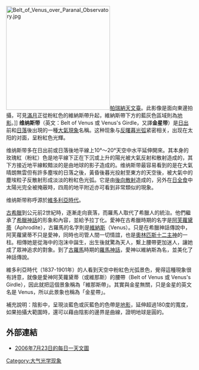 {{noteTA|G1=地名}}
[[File:Belt_of_Venus_over_Paranal_Observatory.jpg|280px]][[帕瑞納天文臺|帕瑞納天文臺]]。此影像是面向東邊拍攝，可見[[滿月|滿月]]正從粉紅色的維納斯帶升起，維納斯帶下方的藍灰色區域則為[[地影|地影]]。]]
'''维纳斯带'''（英文：Belt of Venus 或 Venus's Girdle，又譯'''金星带'''）是[[日出|日出]]前和[[日落|日落]]後出現的一種[[光學現象|大氣現象]]名稱。这种现象与[[反曙暮光弧|反曙暮光弧]]紧密相关，出现在太阳的对面，呈粉紅色光輝。

维纳斯带多在日出前或日落後地平線上10°～20°天空中水平延伸開來。其本身的玫瑰紅（粉紅）色是地平線下正在下沉或上升的陽光被大氣反射和散射造成的，其下方接近地平線較黯淡的是由地球的影子造成的。维纳斯带最容易看到的是在大氣晴朗無雲但有許多塵埃的日落之後，黃昏後暮光投射至東方的天空後，被大氣中的塵埃粒子反散射形成淡淡的粉紅色光弧。它是由[[後向散射|後向散射]]造成的，另外在[[日食|日全食]]中太陽光完全被掩蔽時，四周的地平附近亦可看到非常類似的現象。

维纳斯带称呼源於[[維多利亞時代|維多利亞時代]]。

[[古希臘|古希臘]]到公元前2世紀時，逐漸走向衰落，而羅馬人取代了希臘人的統治。他們繼承了[[希臘神話|希臘神話]]的形象和內容，並給予拉丁化。愛神在古希臘時期的名字是[[阿芙蘿黛蒂|阿芙蘿黛蒂]]（Aphrodite），古羅馬的名字則是[[維納斯|維納斯]]（Venus）。只是在希臘神話傳說中，阿芙蘿黛蒂不只是愛神，同時也司管人間一切情誼，也是[[奧林匹斯十二主神|奧林匹斯十二主神]]的一柱。相傳她是從海中的泡沫中誕生，出生後就驚為天人，繫上腰帶更加迷人，讓她成了眾神追求的對象。到了[[古羅馬|古羅馬]]時期的[[羅馬神話|羅馬神話]]，愛神以維納斯為名，並美化了神話傳說。

維多利亞時代（1837-1901年）的人看到天空中粉紅色光弧景色，覺得這種現象很有詩意，就像是愛神阿芙蘿黛蒂（或維那斯）的腰帶（Belt of Venus 或 Venus's Girdle），因此就把這個景象稱為「維那斯帶」。其實與金星無關，只是金星的英文名是 Venus，所以此景象也稱為「金星帶」。

補充說明：陰影中，呈現淡藍色或灰藍色的色帶是[[地影|地影]]，延伸超過180度的寬度，如果拍攝大範圍時，還可以藉由陰影的邊界是曲線，證明地球是圓的。

== 外部連結 ==
*[https://web.archive.org/web/20061011024803/http://www.phys.ncku.edu.tw/~astrolab/mirrors/apod/ap060723.html 2006年7月23日的每日一天文圖]

[[Category:大气光学现象|Category:大气光学现象]]